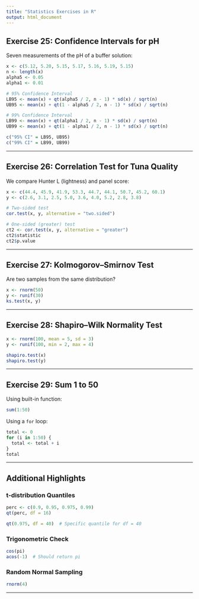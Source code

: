 ```yaml
---
title: "Statistics Exercises in R"
output: html_document
---
```


## Exercise 25: Confidence Intervals for pH

Seven measurements of the pH of a buffer solution:

```r
x <- c(5.12, 5.20, 5.15, 5.17, 5.16, 5.19, 5.15)
n <- length(x)
alpha5 <- 0.05
alpha1 <- 0.01

# 95% Confidence Interval
LB95 <- mean(x) + qt(alpha5 / 2, n - 1) * sd(x) / sqrt(n)
UB95 <- mean(x) + qt(1 - alpha5 / 2, n - 1) * sd(x) / sqrt(n)

# 99% Confidence Interval
LB99 <- mean(x) + qt(alpha1 / 2, n - 1) * sd(x) / sqrt(n)
UB99 <- mean(x) + qt(1 - alpha1 / 2, n - 1) * sd(x) / sqrt(n)

c("95% CI" = LB95, UB95)
c("99% CI" = LB99, UB99)
```

---

## Exercise 26: Correlation Test for Tuna Quality

We compare Hunter L (lightness) and panel score:

```r
x <- c(44.4, 45.9, 41.9, 53.3, 44.7, 44.1, 50.7, 45.2, 60.1)
y <- c(2.6, 3.1, 2.5, 5.0, 3.6, 4.0, 5.2, 2.8, 3.8)

# Two-sided test
cor.test(x, y, alternative = "two.sided")

# One-sided (greater) test
ct2 <- cor.test(x, y, alternative = "greater")
ct2$statistic
ct2$p.value
```

---

## Exercise 27: Kolmogorov–Smirnov Test

Are two samples from the same distribution?

```r
x <- rnorm(50)
y <- runif(30)
ks.test(x, y)
```

---

## Exercise 28: Shapiro–Wilk Normality Test

```r
x <- rnorm(100, mean = 5, sd = 3)
y <- runif(100, min = 2, max = 4)

shapiro.test(x)
shapiro.test(y)
```

---

## Exercise 29: Sum 1 to 50

Using built-in function:

```r
sum(1:50)
```

Using a `for` loop:

```r
total <- 0
for (i in 1:50) {
  total <- total + i
}
total
```

---

## Additional Highlights

### t-distribution Quantiles

```r
perc <- c(0.9, 0.95, 0.975, 0.99)
qt(perc, df = 16)

qt(0.975, df = 40)  # Specific quantile for df = 40
```

### Trigonometric Check

```r
cos(pi)
acos(-1)  # Should return pi
```

### Random Normal Sampling

```r
rnorm(4)
```

---
